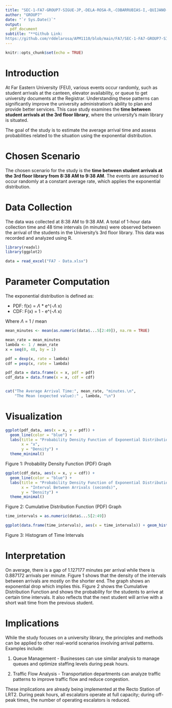 ---
title: "SEC-1-FA7-GROUP7-SIGUE-JP,-DELA-ROSA-R,-COBARRUBIAS-I,-QUIJANO-JP"
author: "GROUP7"
date: "`r Sys.Date()`"
output:
  pdf_document
subtitle: "**Github Link: 
https://github.com/rddelarosa/APM1110/blob/main/FA7/SEC-1-FA7-GROUP7-SIGUE-JP%2C-DELA-ROSA-R%2C-COBARRUBIAS-I%2C-QUIJANO-JP.Rmd**"
---

```{r setup, include=FALSE}
knitr::opts_chunk$set(echo = TRUE)
```

# Introduction

  At Far Eastern University (FEU), various events occur randomly, such as student arrivals at the canteen, elevator availability, or queue to get university documents at the Registrar. Understanding these patterns can significantly improve the university administration's ability to plan and provide better services. This case study examines the **time between student arrivals at the 3rd floor library**, where the university's main library is situated.

  The goal of the study is to estimate the average arrival time and assess probabilities related to the situation using the exponential distribution.

# Chosen Scenario

  The chosen scenario for the study is the **time between student arrivals at the 3rd floor library from 8:38 AM to 9:38 AM**. The events are assumed to occur randomly at a constant average rate, which applies the exponential distribution.

# Data Collection

The data was collected at 8:38 AM to 9:38 AM. A total of 1-hour data collection time and 48 time intervals (in minutes) were observed between the arrival of the students in the University's 3rd floor library. This data was recorded and analyzed using R.

```{r}
library(readxl)
library(ggplot2)

data = read_excel("FA7 - Data.xlsx")
```

# Parameter Computation

The exponential distribution is defined as:

- PDF: f(x) = $\Lambda$ * e^(-$\Lambda$ x)
- CDF: F(x) = 1 - e^(-$\Lambda$ x)

Where $\Lambda$  = 1 / mean

```{r}

mean_minutes <- mean(as.numeric(data$...5[2:49]), na.rm = TRUE)

mean_rate = mean_minutes  
lambda <- 1 / mean_rate
x = seq(0, 48, by = 1)

pdf = dexp(x, rate = lambda)
cdf = pexp(x, rate = lambda)

pdf_data = data.frame(x = x, pdf = pdf)
cdf_data = data.frame(x = x, cdf = cdf)


cat("The Average Arrival Time:", mean_rate, "minutes.\n",
    "The Mean (expected value):" , lambda, "\n")


```

# Visualization 

```{r}
ggplot(pdf_data, aes(x = x, y = pdf)) +
  geom_line(color = "blue") +
  labs(title = "Probability Density Function of Exponential Distribution",
       x = "x",
       y = "Density") +
  theme_minimal()
```

Figure 1: Probability Density Function (PDF) Graph

```{r}
ggplot(cdf_data, aes(x = x, y = cdf)) +
  geom_line(color = "blue") +
  labs(title = "Probability Density Function of Exponential Distribution",
       x = "Interval Between Arrivals (seconds)",
       y = "Density") +
  theme_minimal()
```

Figure 2: Cumulative Distribution Function (PDF) Graph

```{r}
time_intervals = as.numeric(data$...5[2:49])

ggplot(data.frame(time_intervals), aes(x = time_intervals)) + geom_histogram(binwidth = 1, fill = "blue", color = "black") + labs(title = "Histogram of Time Intervals", x = "Time Intervals", y = "Frequency") + theme_minimal()
```

Figure 3: Histogram of Time Intervals

# Interpretation

On average, there is a gap of 1.127177 minutes per arrival while there is 0.887172 arrivals per minute. Figure 1 shows that the density of the intervals between arrivals are mostly on the shorter end. The graph shows an exponential drop which implies this. Figure 2 shows the Cumulative Distribution Function and shows the probability for the students to arrive at certain time intervals. It also reflects that the next student will arrive with a short wait time from the previous student.

# Implications

While the study focuses on a university library, the principles and methods can be applied to other real-world scenarios involving arrival patterns. Examples include:

1)  Queue Management - Businesses can use similar analysis to manage queues and optimize staffing levels during peak hours.

2)  Traffic Flow Analysis - Transportation departments can analyze traffic patterns to improve traffic flow and reduce congestion.

These implications are already being implemented at the Recto Station of LRT2. During peak hours, all escalators operate at full capacity; during off-peak times, the number of operating escalators is reduced.